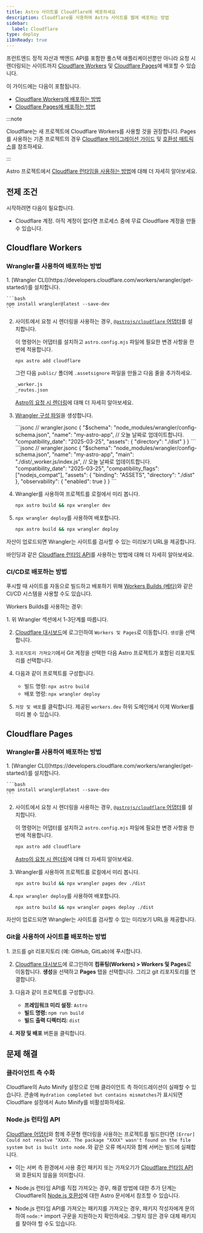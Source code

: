 ```yaml
---
title: Astro 사이트를 Cloudflare에 배포하세요
description: Cloudflare를 사용하여 Astro 사이트를 웹에 배포하는 방법
sidebar:
  label: Cloudflare
type: deploy
i18nReady: true
---
```


프런트엔드 정적 자산과 백엔드 API를 포함한 풀스택 애플리케이션뿐만 아니라 요청 시 렌더링되는 사이트까지 [Cloudflare Workers](https://developers.cloudflare.com/workers/static-assets/) 및 [Cloudflare Pages](https://pages.cloudflare.com/)에 배포할 수 있습니다.

이 가이드에는 다음이 포함됩니다.

- [Cloudflare Workers에 배포하는 방법](#cloudflare-workers)
- [Cloudflare Pages에 배포하는 방법](#cloudflare-pages)

:::note

Cloudflare는 새 프로젝트에 Cloudflare Workers를 사용할 것을 권장합니다. Pages를 사용하는 기존 프로젝트의 경우 [Cloudflare 마이그레이션 가이드](https://developers.cloudflare.com/workers/static-assets/migration-guides/migrate-from-pages/) 및 [호환성 매트릭스](https://developers.cloudflare.com/workers/static-assets/migration-guides/migrate-from-pages/#compatibility-matrix)를 참조하세요.

:::

Astro 프로젝트에서 [Cloudflare 런타임을 사용하는 방법](/ko/guides/integrations-guide/cloudflare/)에 대해 더 자세히 알아보세요.
## 전제 조건

시작하려면 다음이 필요합니다.

- Cloudflare 계정. 아직 계정이 없다면 프로세스 중에 무료 Cloudflare 계정을 만들 수 있습니다.

## Cloudflare Workers

### Wrangler를 사용하여 배포하는 방법

<Steps>
1. [Wrangler CLI](https://developers.cloudflare.com/workers/wrangler/get-started/)를 설치합니다.

    ```bash
    npm install wrangler@latest --save-dev
    ```

2. 사이트에서 요청 시 렌더링을 사용하는 경우, [`@astrojs/cloudflare` 어댑터](/ko/guides/integrations-guide/cloudflare/)를 설치합니다.

    이 명령어는 어댑터를 설치하고 `astro.config.mjs` 파일에 필요한 변경 사항을 한 번에 적용합니다.
    
      ```bash
      npx astro add cloudflare
      ```
      
      그런 다음 `public/` 폴더에 `.assetsignore` 파일을 만들고 다음 줄을 추가하세요.
      ```txt title="public/.assetsignore"
      _worker.js
      _routes.json
      ```
      
    <ReadMore>[Astro의 요청 시 렌더링](/ko/guides/on-demand-rendering/)에 대해 더 자세히 알아보세요.</ReadMore>

3. [Wrangler 구성 파일](https://developers.cloudflare.com/workers/wrangler/configuration/)을 생성합니다.

    <StaticSsrTabs>
      <Fragment slot="static">
        ```jsonc
        // wrangler.jsonc
        {
          "$schema": "node_modules/wrangler/config-schema.json",
          "name": "my-astro-app",
          // 오늘 날짜로 업데이트합니다.
          "compatibility_date": "2025-03-25",
          "assets": {
            "directory": "./dist"
          }
        }
        ```
      </Fragment>
      <Fragment slot="ssr">
        ```jsonc
        // wrangler.jsonc
        {
          "$schema": "node_modules/wrangler/config-schema.json",
          "name": "my-astro-app",
          "main": "./dist/_worker.js/index.js",
          // 오늘 날짜로 업데이트합니다.
          "compatibility_date": "2025-03-25",
          "compatibility_flags": ["nodejs_compat"],
          "assets": {
            "binding": "ASSETS",
            "directory": "./dist"
          },
          "observability": {
            "enabled": true
          }
        }
      ```
      </Fragment>
    </StaticSsrTabs>

4. Wrangler를 사용하여 프로젝트를 로컬에서 미리 봅니다.

    ```bash
    npx astro build && npx wrangler dev
    ```

5. `npx wrangler deploy`를 사용하여 배포합니다.

    ```bash
    npx astro build && npx wrangler deploy
    ```
</Steps>

자산이 업로드되면 Wrangler는 사이트를 검사할 수 있는 미리보기 URL을 제공합니다.

<ReadMore>바인딩과 같은 [Cloudflare 런타임 API](/ko/guides/integrations-guide/cloudflare/)를 사용하는 방법에 대해 더 자세히 알아보세요.</ReadMore>

### CI/CD로 배포하는 방법

푸시할 때 사이트를 자동으로 빌드하고 배포하기 위해 [Workers Builds (베타)](https://developers.cloudflare.com/workers/ci-cd/builds/)와 같은 CI/CD 시스템을 사용할 수도 있습니다.

Workers Builds를 사용하는 경우:

<Steps>
1. 위 Wrangler 섹션에서 1-3단계를 따릅니다.

2.  [Cloudflare 대시보드](https://dash.cloudflare.com/)에 로그인하여 `Workers 및 Pages`로 이동합니다. `생성`을 선택합니다.

3. `리포지토리 가져오기`에서 Git 계정을 선택한 다음 Astro 프로젝트가 포함된 리포지토리를 선택합니다.

4. 다음과 같이 프로젝트를 구성합니다.
    - 빌드 명령: `npx astro build`
    - 배포 명령: `npx wrangler deploy`
    
5. `저장 및 배포`를 클릭합니다. 제공된 `workers.dev` 하위 도메인에서 이제 Worker를 미리 볼 수 있습니다.
</Steps>

## Cloudflare Pages

### Wrangler를 사용하여 배포하는 방법

<Steps>
1. [Wrangler CLI](https://developers.cloudflare.com/workers/wrangler/get-started/)를 설치합니다.

    ```bash
    npm install wrangler@latest --save-dev
    ```
    
2. 사이트에서 요청 시 렌더링을 사용하는 경우, [`@astrojs/cloudflare` 어댑터](/ko/guides/integrations-guide/cloudflare/)를 설치합니다.

    이 명령어는 어댑터를 설치하고 `astro.config.mjs` 파일에 필요한 변경 사항을 한 번에 적용합니다.
    
      ```bash
      npx astro add cloudflare
      ```
    <ReadMore>[Astro의 요청 시 렌더링](/ko/guides/on-demand-rendering/)에 대해 더 자세히 알아보세요.</ReadMore>

3. Wrangler를 사용하여 프로젝트를 로컬에서 미리 봅니다.

    ```bash
    npx astro build && npx wrangler pages dev ./dist
    ```

4. `npx wrangler deploy`를 사용하여 배포합니다.

    ```bash
    npx astro build && npx wrangler pages deploy ./dist
    ```
</Steps>

자산이 업로드되면 Wrangler는 사이트를 검사할 수 있는 미리보기 URL을 제공합니다.

### Git을 사용하여 사이트를 배포하는 방법

<Steps>
1. 코드를 git 리포지토리 (예: GitHub, GitLab)에 푸시합니다.

2.  [Cloudflare 대시보드](https://dash.cloudflare.com/)에 로그인하여 **컴퓨팅(Workers) > Workers 및 Pages**로 이동합니다. **생성**을 선택하고 **Pages** 탭을 선택합니다. 그리고 git 리포지토리를 연결합니다.

3. 다음과 같이 프로젝트를 구성합니다.
    - **프레임워크 미리 설정**: `Astro`
    - **빌드 명령:** `npm run build`
    - **빌드 출력 디렉터리:** `dist`
    
4. **저장 및 배포** 버튼을 클릭합니다.
</Steps>

## 문제 해결

### 클라이언트 측 수화

Cloudflare의 Auto Minify 설정으로 인해 클라이언트 측 하이드레이션이 실패할 수 있습니다. 콘솔에 `Hydration completed but contains mismatches`가 표시되면 Cloudflare 설정에서 Auto Minify를 비활성화하세요.

### Node.js 런타임 API

[Cloudflare 어댑터](/ko/guides/integrations-guide/cloudflare/)와 함께 주문형 렌더링을 사용하는 프로젝트를 빌드한다면 `[Error] Could not resolve "XXXX. The package "XXXX" wasn't found on the file system but is built into node.`와 같은 오류 메시지와 함께 서버는 빌드에 실패합니다.

- 이는 서버 측 환경에서 사용 중인 패키지 또는 가져오기가 [Cloudflare 런타임 API](https://developers.cloudflare.com/workers/runtime-apis/nodejs/)와 호환되지 않음을 의미합니다.

- Node.js 런타임 API를 직접 가져오는 경우, 해결 방법에 대한 추가 단계는 Cloudflare의 [Node.js 호환성](/ko/guides/integrations-guide/cloudflare/#nodejs-호환성)에 대한 Astro 문서에서 참조할 수 있습니다.

- Node.js 런타임 API를 가져오는 패키지를 가져오는 경우, 패키지 작성자에게 문의하여 `node:*` import 구문을 지원하는지 확인하세요. 그렇지 않은 경우 대체 패키지를 찾아야 할 수도 있습니다.
